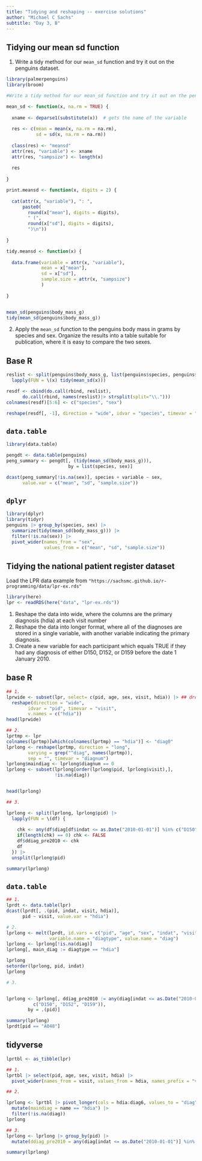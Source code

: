 ```yaml
---
title: "Tidying and reshaping -- exercise solutions"
author: "Michael C Sachs"
subtitle: "Day 3, B"
---
```



## Tidying our mean sd function

1. Write a tidy method for our `mean_sd` function and try it out on the penguins dataset. 

```r
library(palmerpenguins)
library(broom)

#Write a tidy method for our mean_sd function and try it out on the penguins dataset.

mean_sd <- function(x, na.rm = TRUE) {
  
  xname <- deparse1(substitute(x))  # gets the name of the variable
  
  res <- c(mean = mean(x, na.rm = na.rm), 
           sd = sd(x, na.rm = na.rm))
  
  class(res) <- "meansd"
  attr(res, "variable") <- xname
  attr(res, "sampsize") <- length(x)
  
  res
  
}

print.meansd <- function(x, digits = 2) {
  
  cat(attr(x, "variable"), ": ",
      paste0(
        round(x["mean"], digits = digits), 
        " (", 
        round(x["sd"], digits = digits), 
        ")\n"))
  
}

tidy.meansd <- function(x) {
  
  data.frame(variable = attr(x, "variable"), 
             mean = x["mean"], 
             sd = x["sd"], 
             sample.size = attr(x, "sampsize")
             )
  
}


mean_sd(penguins$body_mass_g)
tidy(mean_sd(penguins$body_mass_g))

```


2. Apply the `mean_sd` function to the penguins body mass in grams by species and sex. Organize the results into a table suitable for publication, where it is easy to compare the two sexes.

::: {.panel-tabset}

## Base R

```r

reslist <- split(penguins$body_mass_g, list(penguins$species, penguins$sex)) |>
  lapply(FUN = \(x) tidy(mean_sd(x))) 

resdf <- cbind(do.call(rbind, reslist), 
      do.call(rbind, names(reslist)|> strsplit(split="\\.")))
colnames(resdf)[5:6] <- c("species", "sex")

reshape(resdf[, -1], direction = "wide", idvar = "species", timevar = "sex")
```

## `data.table` 

```r
library(data.table)

pengdt <- data.table(penguins)
peng_summary <- pengdt[, (tidy(mean_sd(body_mass_g))), 
                       by = list(species, sex)]

dcast(peng_summary[!is.na(sex)], species + variable ~ sex, 
      value.var = c("mean", "sd", "sample.size"))

```


## `dplyr`


```r
library(dplyr)
library(tidyr)
penguins |> group_by(species, sex) |>
  summarize(tidy(mean_sd(body_mass_g))) |> 
  filter(!is.na(sex)) |> 
  pivot_wider(names_from = "sex", 
              values_from = c("mean", "sd", "sample.size"))

```

:::

## Tidying the national patient register dataset

Load the LPR data example from `"https://sachsmc.github.io/r-programming/data/lpr-ex.rds"`

```r
library(here)
lpr <- readRDS(here("data", "lpr-ex.rds"))
```

1. Reshape the data into wide, where the columns are the primary diagnosis (hdia) at each visit number
2. Reshape the data into longer format, where all of the diagnoses are stored in a single variable, with another variable indicating the primary diagnosis. 
3. Create a new variable for each participant which equals TRUE if they had any diagnosis of either D150, D152, or D159 before the date 1 January 2010.


::: {.panel-tabset}
## base R

```r
## 1. 
lprwide <- subset(lpr, select= c(pid, age, sex, visit, hdia)) |> ## drop the other diag columns and date
  reshape(direction = "wide", 
        idvar = "pid", timevar = "visit", 
        v.names = c("hdia"))
head(lprwide)

## 2. 
lprtmp <- lpr
colnames(lprtmp)[which(colnames(lprtmp) == "hdia")] <- "diag0"
lprlong <- reshape(lprtmp, direction = "long", 
        varying = grep("^diag", names(lprtmp)), 
        sep = "", timevar = "diagnum")
lprlong$maindiag <- lprlong$diagnum == 0
lprlong <- subset(lprlong[order(lprlong$pid, lprlong$visit),], 
                  !is.na(diag))


head(lprlong)

## 3. 

lprlong <- split(lprlong, lprlong$pid) |> 
  lapply(FUN = \(df) {
    
    chk <- any(df$diag[df$indat <= as.Date("2010-01-01")] %in% c("D150", "D152", "D159"))
    if(length(chk) == 0) chk <- FALSE
    df$ddiag_pre2010 <- chk
    df
  }) |> 
  unsplit(lprlong$pid)

summary(lprlong)
```


## `data.table`

```r
## 1.
lprdt <- data.table(lpr)
dcast(lprdt[, .(pid, indat, visit, hdia)], 
      pid ~ visit, value.var = "hdia")

# 2. 
lprlong <- melt(lprdt, id.vars = c("pid", "age", "sex", "indat", "visit"), 
                variable.name = "diagtype", value.name = "diag")
lprlong <- lprlong[!is.na(diag)]
lprlong[, main_diag := diagtype == "hdia"]

lprlong
setorder(lprlong, pid, indat)
lprlong

# 3. 


lprlong <- lprlong[, ddiag_pre2010 := any(diag[indat <= as.Date("2010-01-01")] %in% 
          c("D150", "D152", "D159")), 
        by = .(pid)]

summary(lprlong)
lprdt[pid == "A048"]
```


## tidyverse

```r
lprtbl <- as_tibble(lpr)

## 1. 
lprtbl |> select(pid, age, sex, visit, hdia) |> 
  pivot_wider(names_from = visit, values_from = hdia, names_prefix = "visit")

## 2. 

lprlong <- lprtbl |> pivot_longer(cols = hdia:diag6, values_to = "diag") |> 
  mutate(maindiag = name == "hdia") |> 
  filter(!is.na(diag))
lprlong

## 3. 
lprlong <- lprlong |> group_by(pid) |> 
  mutate(ddiag_pre2010 = any(diag[indat <= as.Date("2010-01-01")] %in% c("D150", "D152", "D159")))

summary(lprlong)
```
:::


